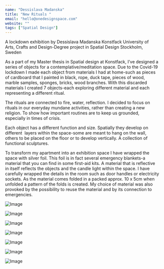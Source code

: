 ```yaml
---
name: "Dessislava Madanska"
title: "New Rituals "
email: "hello@onedesignspace.com"
website: ""
tags: ["Spatial Design"]
---
```


A lockdown exhibition by Dessislava Madanska
Konstfack University of Arts, Crafts and Design-Degree project in Spatial Design
Stockholm, Sweden

As a part of my Master thesis in Spatial design at Konstfack, I’ve designed a series of objects for a contemplative/meditation space. Due to the Covid-19 lockdown I made each object from materials I had at home-such as pieces of cardboard that I painted in black, rope, duck tape, pieces of wood, marble samples, sponges, bricks, wood branches. With this discarded materials I created 7 objects-each exploring different material and each representing a different ritual.

The rituals are connected to fire, water, reflection. I decided to focus on rituals in our everyday mundane activities, rather than creating a new religion. To show how important routines are to keep us grounded, especially in times of crisis.

Each object has a different function and size. Spatially they develop on different  layers within the space-some are meant to hang on the wall, others to be placed on the floor or to develop vertically. A collection of functional sculptures.

To transform my apartment into an exhibition space I have wrapped the space with silver foil. This foil is in fact several emergency blankets-a material that you can find in some first-aid kits. A material that is reflective in itself reflects the objects and the candle light within the space. I have carefully wrapped the details in the room such as door handles or electricity sockets. As the material comes folded in a packed approx. 10 x 5cm when unfolded a pattern of the folds is created. My choice of material was also provoked by the possibility to reuse the material and by its connection to emergencies. 

![Image](../../images/dessislava_madanska/ma_sd_dessislava_madanska_01-2.jpg "#### New Rituals-Exhibition")

![Image](../../images/dessislava_madanska/ma_sd_dessislava_madanska_02-2.jpg "#### New Rituals-Exhibition")

![Image](../../images/dessislava_madanska/ma_sd_dessislava_madanska_03-2.jpg "#### New Rituals-Exhibition")

![Image](../../images/dessislava_madanska/ma_sd_dessislava_madanska_04-2.jpg "#### Object 07. Title: “Who am I?”.")

![Image](../../images/dessislava_madanska/ma_sd_dessislava_madanska_05-2.jpg "#### Object 06. Title: “Sounds of Water”")

![Image](../../images/dessislava_madanska/ma_sd_dessislava_madanska_06.jpg "#### Object 04. Title: Title: Dressed and Undressed Materials: black painted cardboard; pink faux fur; glass legs in blue, green and black. Size: L 90cm W 60cm H 138cm")

![Image](../../images/dessislava_madanska/ma_sd_dessislava_madanska_07.jpg "#### Object 03. Title: This might be a hanger. Materials: Tree branch, a piece of marble, duck tape. Size: L 164cm x W 76cm x H 60cm")
